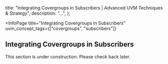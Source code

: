 
  title: "Integrating Covergroups in Subscribers | Advanced UVM Techniques & Strategy",
  description: "...",
};

<InfoPage
  title="Integrating Covergroups in Subscribers"
  uvm_concept_tags={["covergroups", "subscribers"]}
>

  ## Integrating Covergroups in Subscribers

  This section is under construction. Please check back later.

</InfoPage>